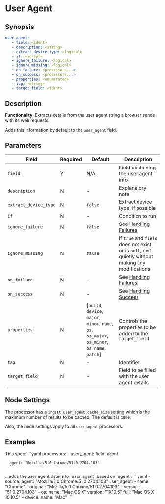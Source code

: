 # User Agent

## Synopsis

```yaml {2}
user_agemt:
   - field: <ident>
   - description: <string>
   - extract_device_type: <logical>
   - if: <script>
   - ignore_failure: <logical>
   - ignore_missing: <logical>
   - on_failure: <processors...>
   - on_success: <processors...>
   - properties: <enumerated>
   - tag: <string>
   - target_field: <ident>
```

## Description

**Functionality**: Extracts details from the user agent string a browser sends with its web requests.

Adds this information by default to the `user_agent` field.

## Parameters

|Field|Required|Default|Description|
|---|---|---|---|
|`field`|Y|N/A|Field containing the user agent info|
|`description`|N|-|Explanatory note|
|`extract_device_type`|N|`false`|Extract device type, if possible|
|`if`|N|-|Condition to run|
|`ignore_failure`|N|`false`|See [Handling Failures](../handling-failures.mdx)|
|`ignore_missing`|N|`false`|If `true` and `field` does not exist or is `null`, exit quietly without making any modifications|
|`on_failure`|N|-|See [Handling Failures](../handling-failures.mdx)|
|`on_success`|N|-|See [Handling Success](../handling-success.mdx)|
|`properties`|N|[`build`, `device`, `major`, `minor`, `name`, `os`, `os_major`, `os_minor`, `os_name`, `patch`]|Controls the properties to be added to the `target_field`|
|`tag`|N|-|Identifier|
|`target_field`|N|-|Field to be filled with the user agent details|

## Node Settings

The processor has a `ingest.user_agent.cache_size` setting which is the maximum number of results to be cached. The default is `1000`.

Also, the node settings apply to all `user_agent` processors.

## Examples

<Example>
   <Description>
      This spec:
   </Description>
   <SampleCode>
      ```yaml
      processors:
         - user_agent:
            field: agent

      agent: "Mozilla/5.0 Chrome/51.0.2704.103"
      ```
   </SampleCode>
   <Description>
      ...adds the user agent details to `user_agent` based on `agent`:
   </Description>
   <SampleCode>
      ```yaml
      - source:
         agent: "Mozilla/5.0 Chrome/51.0.2704.103"
         user_agent:
            - name: "Chrome"
            - original: "Mozilla/5.0 Chrome/51.0.2704.103"
            - version: "51.0.2704.103"
            - os:
               name: "Mac OS X"
               version: "10.10.5"
               full: "Mac OS X 10.10.5"
            - device:
               name: "Mac"
      ```
   </SampleCode>
</Example>
